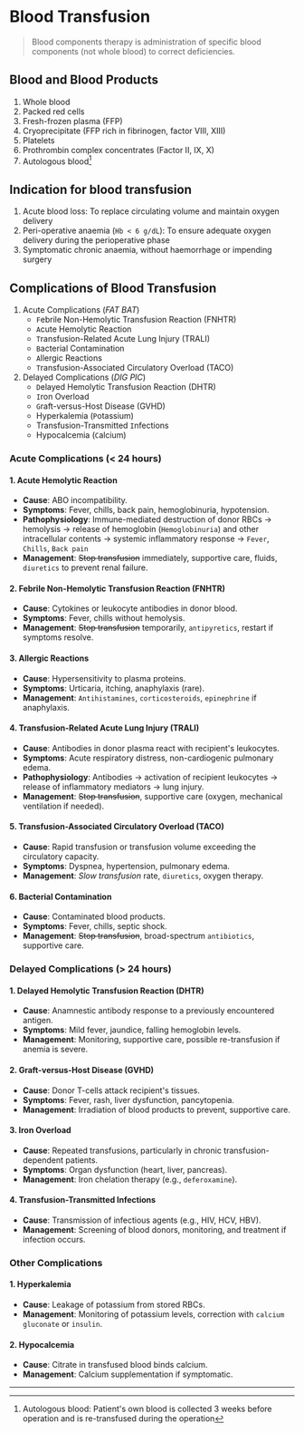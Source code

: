 # Blood Transfusion

> Blood components therapy is administration of specific blood components (not whole blood) to correct deficiencies.

## Blood and Blood Products

1. Whole blood
1. Packed red cells
1. Fresh-frozen plasma (FFP)
1. Cryoprecipitate (FFP rich in fibrinogen, factor VIII, XIII)
1. Platelets
1. Prothrombin complex concentrates (Factor II, IX, X)
1. Autologous blood[^1]

[^1]: Autologous blood: Patient's own blood is collected 3 weeks before operation and is re-transfused during the operation

## Indication for blood transfusion

1. Acute blood loss: To replace circulating volume and maintain oxygen delivery
1. Peri-operative anaemia (`Hb < 6 g/dL`): To ensure adequate oxygen delivery during the perioperative phase
1. Symptomatic chronic anaemia, without haemorrhage or impending surgery

## Complications of Blood Transfusion

1. Acute Complications (_FAT BAT_)
   - `F`ebrile Non-Hemolytic Transfusion Reaction (FNHTR)
   - `A`cute Hemolytic Reaction
   - `T`ransfusion-Related Acute Lung Injury (TRALI)
   - `B`acterial Contamination
   - `A`llergic Reactions
   - `T`ransfusion-Associated Circulatory Overload (TACO)
2. Delayed Complications (_DIG PIC_)
   - `D`elayed Hemolytic Transfusion Reaction (DHTR)
   - `I`ron Overload
   - `G`raft-versus-Host Disease (GVHD)
   - Hyperkalemia (`P`otassium)
   - Transfusion-Transmitted `I`nfections
   - Hypocalcemia (`C`alcium)

### Acute Complications (< 24 hours)

#### 1. Acute Hemolytic Reaction

- **Cause**: ABO incompatibility.
- **Symptoms**: Fever, chills, back pain, hemoglobinuria, hypotension.
- **Pathophysiology**: Immune-mediated destruction of donor RBCs → hemolysis → release of hemoglobin (`Hemoglobinuria`) and other intracellular contents → systemic inflammatory response → `Fever`, `Chills`, `Back pain`
- **Management**: ~~Stop transfusion~~ immediately, supportive care, fluids, `diuretics` to prevent renal failure.

#### 2. Febrile Non-Hemolytic Transfusion Reaction (FNHTR)

- **Cause**: Cytokines or leukocyte antibodies in donor blood.
- **Symptoms**: Fever, chills without hemolysis.
- **Management**: ~~Stop transfusion~~ temporarily, `antipyretics`, restart if symptoms resolve.

#### 3. Allergic Reactions

- **Cause**: Hypersensitivity to plasma proteins.
- **Symptoms**: Urticaria, itching, anaphylaxis (rare).
- **Management**: `Antihistamines`, `corticosteroids`, `epinephrine` if anaphylaxis.

#### 4. Transfusion-Related Acute Lung Injury (TRALI)

- **Cause**: Antibodies in donor plasma react with recipient's leukocytes.
- **Symptoms**: Acute respiratory distress, non-cardiogenic pulmonary edema.
- **Pathophysiology**: Antibodies → activation of recipient leukocytes → release of inflammatory mediators → lung injury.
- **Management**: ~~Stop transfusion~~, supportive care (oxygen, mechanical ventilation if needed).

#### 5. Transfusion-Associated Circulatory Overload (TACO)

- **Cause**: Rapid transfusion or transfusion volume exceeding the circulatory capacity.
- **Symptoms**: Dyspnea, hypertension, pulmonary edema.
- **Management**: _Slow transfusion_ rate, `diuretics`, oxygen therapy.

#### 6. Bacterial Contamination

- **Cause**: Contaminated blood products.
- **Symptoms**: Fever, chills, septic shock.
- **Management**: ~~Stop transfusion~~, broad-spectrum `antibiotics`, supportive care.

### Delayed Complications (> 24 hours)

#### 1. Delayed Hemolytic Transfusion Reaction (DHTR)

- **Cause**: Anamnestic antibody response to a previously encountered antigen.
- **Symptoms**: Mild fever, jaundice, falling hemoglobin levels.
- **Management**: Monitoring, supportive care, possible re-transfusion if anemia is severe.

#### 2. Graft-versus-Host Disease (GVHD)

- **Cause**: Donor T-cells attack recipient's tissues.
- **Symptoms**: Fever, rash, liver dysfunction, pancytopenia.
- **Management**: Irradiation of blood products to prevent, supportive care.

#### 3. Iron Overload

- **Cause**: Repeated transfusions, particularly in chronic transfusion-dependent patients.
- **Symptoms**: Organ dysfunction (heart, liver, pancreas).
- **Management**: Iron chelation therapy (e.g., `deferoxamine`).

#### 4. Transfusion-Transmitted Infections

- **Cause**: Transmission of infectious agents (e.g., HIV, HCV, HBV).
- **Management**: Screening of blood donors, monitoring, and treatment if infection occurs.

### Other Complications

#### 1. Hyperkalemia

- **Cause**: Leakage of potassium from stored RBCs.
- **Management**: Monitoring of potassium levels, correction with `calcium gluconate` or `insulin`.

#### 2. Hypocalcemia

- **Cause**: Citrate in transfused blood binds calcium.
- **Management**: Calcium supplementation if symptomatic.

---
